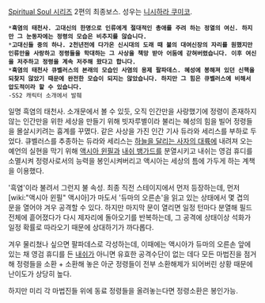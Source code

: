 [[Spiritual Soul 시리즈]] 2편의 최종보스. 성우는 [[니시하라 쿠미코]].

 *'''흑염의 태천사. 고대신의 한명으로 인류에게 절대적인 총애를 주려 하는 정열의 여신. 하지만 그 눈동자에는 정령의 모습은 비추지를 않습니다.'''
 *'''고대신들 중의 하나. 2천년전에 다가온 신시대의 도래 때 불의 대여신장의 자리를 원했지만 인류만을 사랑하고 정령들을 학대하는 그 사상을 책망 받아 어둠에 갇혀버렸습니다. 이후 여신을 저주하고 정령을 계속 저주해 왔다고 합니다.'''
 *'''흑염의 태천사 큐벨러스의 본래의 모습인 사염의 용제 팔파데스. 혜성에 봉해져 있던 신핵을 되찾지 않았기 때문에 완전한 모습이 되지는 않았습니다. 하지만 그 힘은 큐벨러스에 비해서 압도적이라 할 수 있습니다.'''
 -SS2 캐릭터 소개에서 발췌

일명 흑염의 태천사. 소개문에서 볼 수 있듯, 오직 인간만을 사랑했기에 정령이 존재하지 않는 인간만을 위한 세상을 만들기 위해 빗자루별이라 불리는 혜성의 힘을 빌어 정령들을 몰살시키려는 흉계를 꾸몄다. 같은 사상을 가진 인간 기사 듀라와 세리스를 부하로 두었다. 큐벨러스를 추종하는 듀라와 세리스는 [[하늘을 달리는 사자의 대륙]]에 내려져 오는 예언의 실현을 막기 위해 [[액시아 윈필]]과 [[내쉬 뱅가드]]를 분열시키고 내쉬는 영검 휴디를 소멸시켜 정령사로서의 능력을 봉인시켜버리고 액시아는 세상의 틈에 가두게 하는 계책을 이용했다.

'흑염'이라 불려서 그런지 불 속성. 최종 직전 스테이지에서 먼저 등장하는데, 먼저 [wiki:"액시아 윈필" 액시아]가 마도서 '듀마의 오른손'을 읽고 있는 상태에서 몇 겹의 문을 열어야 겨우 공격할 수 있다. 하지만 마지막 문이 열리면 일정 턴마다 분열해 필드 전체에 흩어졌다가 다시 제자리에 돌아오기를 반복하는데, 그 공격에 상태이상 석화가 일정 확률로 따라오기 때문에 상대하기가 까다롭다.

겨우 물리쳤나 싶으면 팔파데스로 각성하는데, 이때에는 액시아가 듀마의 오른손 앞에 있는 채 영검 휴디를 든 [[내쉬]]가 아니면 유효한 공격수단이 없는 데다 모든 마법진을 점거해 정령들을 소환 + 소환해 놓은 아군 정령들이 전부 소환해제가 되어버린 상황 때문에 난이도가 상당히 높다.

하지만 미리 각 마법진들 위에 동료 정령들을 올려놓는다면 정령소환은 봉인가능.
